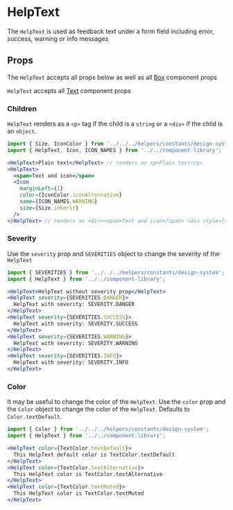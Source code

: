 


# HelpText

The `HelpText` is used as feedback text under a form field including error, success, warning or info messages

<Canvas>
  <Story id="components-componentlibrary-helptext--default-story" />
</Canvas>

## Props

The `HelpText` accepts all props below as well as all [Box](/docs/components-ui-box--default-story#props) component props

<ArgsTable of={HelpText} />

`HelpText` accepts all [Text](/docs/components-componentlibrary-text--default-story#props) component props

<ArgsTable of={Text} />

### Children

`HelpText` renders as a `<p>` tag if the child is a `string` or a `<div>` if the child is an `object`.

```jsx
import { Size, IconColor } from '../../../helpers/constants/design-system';
import { HelpText, Icon, ICON_NAMES } from '../../component-library';

<HelpText>Plain text</HelpText> // renders as <p>Plain text</p>
<HelpText>
  <span>Text and icon</span>
  <Icon
    marginLeft={1}
    color={IconColor.iconAlternative}
    name={ICON_NAMES.WARNING}
    size={Size.inherit}
  />
</HelpText> // renders as <div><span>Text and icon</span> <div style={{background: icon/warning.svg}} /></div>
```

### Severity

Use the `severity` prop and `SEVERITIES` object to change the severity of the `HelpText`

<Canvas>
  <Story id="components-componentlibrary-helptext--severity-story" />
</Canvas>

```jsx
import { SEVERITIES } from '../../../helpers/constants/design-system';
import { HelpText } from '../../component-library';

<HelpText>HelpText without severity prop</HelpText>
<HelpText severity={SEVERITIES.DANGER}>
  HelpText with severity: SEVERITY.DANGER
</HelpText>
<HelpText severity={SEVERITIES.SUCCESS}>
  HelpText with severity: SEVERITY.SUCCESS
</HelpText>
<HelpText severity={SEVERITIES.WARNING}>
  HelpText with severity: SEVERITY.WARNING
</HelpText>
<HelpText severity={SEVERITIES.INFO}>
  HelpText with severity: SEVERITY.INFO
</HelpText>
```

### Color

It may be useful to change the color of the `HelpText`. Use the `color` prop and the `Color` object to change the color of the `HelpText`. Defaults to `Color.textDefault`.

<Canvas>
  <Story id="components-componentlibrary-helptext--color-story" />
</Canvas>

```jsx
import { Color } from '../../../helpers/constants/design-system';
import { HelpText } from '../../component-library';

<HelpText color={TextColor.textDefault}>
  This HelpText default color is TextColor.textDefault
</HelpText>
<HelpText color={TextColor.textAlternative}>
  This HelpText color is TextColor.textAlternative
</HelpText>
<HelpText color={TextColor.textMuted}>
  This HelpText color is TextColor.textMuted
</HelpText>
```
